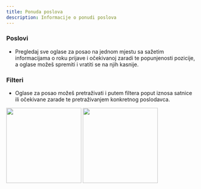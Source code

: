 ```yaml
---
title: Ponuda poslova
description: Informacije o ponudi poslova
---
```


### Poslovi

- Pregledaj sve oglase za posao na jednom mjestu sa sažetim informacijama o roku prijave i očekivanoj zaradi te popunjenosti pozicije, a oglase možeš spremiti i vratiti se na njih kasnije.

### Filteri

- Oglase za posao možeš pretraživati i putem filtera poput iznosa satnice ili očekivane zarade te pretraživanjem konkretnog poslodavca.

<Frame>
  <img
    width="200"
    height="auto"
    style={{ borderRadius: 12, marginRight: 24 }}
    src="/images/jobs.png"
  />
  <img
    width="200"
    height="auto"
    style={{ borderRadius: 12 }}
    src="/images/filters.png"
  />
</Frame>
